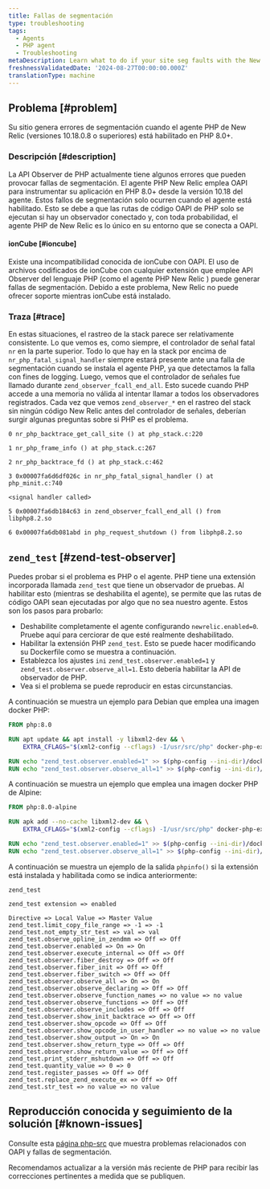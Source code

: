 ```yaml
---
title: Fallas de segmentación
type: troubleshooting
tags:
  - Agents
  - PHP agent
  - Troubleshooting
metaDescription: Learn what to do if your site seg faults with the New Relic PHP agent
freshnessValidatedDate: '2024-08-27T00:00:00.000Z'
translationType: machine
---
```


## Problema [#problem]

Su sitio genera errores de segmentación cuando el agente PHP de New Relic (versiones 10.18.0.8 o superiores) está habilitado en PHP 8.0+.

### Descripción [#description]

La API Observer de PHP actualmente tiene algunos errores que pueden provocar fallas de segmentación. El agente PHP New Relic emplea OAPI para instrumentar su aplicación en PHP 8.0+ desde la versión 10.18 del agente. Estos fallos de segmentación solo ocurren cuando el agente está habilitado. Esto se debe a que las rutas de código OAPI de PHP solo se ejecutan si hay un observador conectado y, con toda probabilidad, el agente PHP de New Relic es lo único en su entorno que se conecta a OAPI.

#### ionCube [#ioncube]

Existe una incompatibilidad conocida de ionCube con OAPI. El uso de archivos codificados de ionCube con cualquier extensión que emplee API Observer del lenguaje PHP (como el agente PHP New Relic ) puede generar fallas de segmentación. Debido a este problema, New Relic no puede ofrecer soporte mientras ionCube está instalado.

### Traza [#trace]

En estas situaciones, el rastreo de la stack parece ser relativamente consistente. Lo que vemos es, como siempre, el controlador de señal fatal `nr` en la parte superior. Todo lo que hay en la stack por encima de `nr_php_fatal_signal_handler` siempre estará presente ante una falla de segmentación cuando se instala el agente PHP, ya que detectamos la falla con fines de logging. Luego, vemos que el controlador de señales fue llamado durante `zend_observer_fcall_end_all`. Esto sucede cuando PHP accede a una memoria no válida al intentar llamar a todos los observadores registrados. Cada vez que vemos `zend_observer_*` en el rastreo del stack sin ningún código New Relic antes del controlador de señales, deberían surgir algunas preguntas sobre si PHP es el problema.

```
0 nr_php_backtrace_get_call_site () at php_stack.c:220

1 nr_php_frame_info () at php_stack.c:267

2 nr_php_backtrace_fd () at php_stack.c:462

3 0x00007fa6d6df026c in nr_php_fatal_signal_handler () at php_minit.c:740

<signal handler called>

5 0x00007fa6db184c63 in zend_observer_fcall_end_all () from libphp8.2.so

6 0x00007fa6db081abd in php_request_shutdown () from libphp8.2.so
```

## `zend_test` [#zend-test-observer]

Puedes probar si el problema es PHP o el agente. PHP tiene una extensión incorporada llamada `zend_test` que tiene un observador de pruebas. Al habilitar esto (mientras se deshabilita el agente), se permite que las rutas de código OAPI sean ejecutadas por algo que no sea nuestro agente. Estos son los pasos para probarlo:

* Deshabilite completamente el agente configurando `newrelic.enabled=0`. Pruebe aquí para cerciorar de que esté realmente deshabilitado.
* Habilitar la extensión PHP `zend_test`. Esto se puede hacer modificando su Dockerfile como se muestra a continuación.
* Establezca los ajustes `ini` `zend_test.observer.enabled=1` y `zend_test.observer.observe_all=1`. Esto debería habilitar la API de observador de PHP.
* Vea si el problema se puede reproducir en estas circunstancias.

A continuación se muestra un ejemplo para Debian que emplea una imagen docker PHP:

```dockerfile
FROM php:8.0

RUN apt update && apt install -y libxml2-dev && \
    EXTRA_CFLAGS="$(xml2-config --cflags) -I/usr/src/php" docker-php-ext-install zend_test

RUN echo "zend_test.observer.enabled=1" >> $(php-config --ini-dir)/docker-php-ext-zend_test.ini
RUN echo "zend_test.observer.observe_all=1" >> $(php-config --ini-dir)/docker-php-ext-zend_test.ini
```

A continuación se muestra un ejemplo que emplea una imagen docker PHP de Alpine:

```dockerfile
FROM php:8.0-alpine

RUN apk add --no-cache libxml2-dev && \
    EXTRA_CFLAGS="$(xml2-config --cflags) -I/usr/src/php" docker-php-ext-install zend_test

RUN echo "zend_test.observer.enabled=1" >> $(php-config --ini-dir)/docker-php-ext-zend_test.ini
RUN echo "zend_test.observer.observe_all=1" >> $(php-config --ini-dir)/docker-php-ext-zend_test.ini
```

A continuación se muestra un ejemplo de la salida `phpinfo()` si la extensión está instalada y habilitada como se indica anteriormente:

```
zend_test

zend_test extension => enabled

Directive => Local Value => Master Value
zend_test.limit_copy_file_range => -1 => -1
zend_test.not_empty_str_test => val => val
zend_test.observe_opline_in_zendmm => Off => Off
zend_test.observer.enabled => On => On
zend_test.observer.execute_internal => Off => Off
zend_test.observer.fiber_destroy => Off => Off
zend_test.observer.fiber_init => Off => Off
zend_test.observer.fiber_switch => Off => Off
zend_test.observer.observe_all => On => On
zend_test.observer.observe_declaring => Off => Off
zend_test.observer.observe_function_names => no value => no value
zend_test.observer.observe_functions => Off => Off
zend_test.observer.observe_includes => Off => Off
zend_test.observer.show_init_backtrace => Off => Off
zend_test.observer.show_opcode => Off => Off
zend_test.observer.show_opcode_in_user_handler => no value => no value
zend_test.observer.show_output => On => On
zend_test.observer.show_return_type => Off => Off
zend_test.observer.show_return_value => Off => Off
zend_test.print_stderr_mshutdown => Off => Off
zend_test.quantity_value => 0 => 0
zend_test.register_passes => Off => Off
zend_test.replace_zend_execute_ex => Off => Off
zend_test.str_test => no value => no value
```

## Reproducción conocida y seguimiento de la solución [#known-issues]

Consulte esta [página php-src](https://github.com/php/php-src/issues?q=is%3Aissue+segfault+observer) que muestra problemas relacionados con OAPI y fallas de segmentación.

Recomendamos actualizar a la versión más reciente de PHP para recibir las correcciones pertinentes a medida que se publiquen.